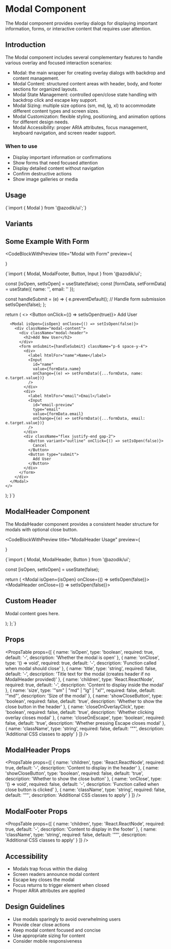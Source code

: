 
# Modal Component

The Modal component provides overlay dialogs for displaying important information, forms, or interactive content that requires user attention.

## Introduction

The Modal component includes several complementary features to handle various overlay and focused interaction scenarios:

- Modal: the main wrapper for creating overlay dialogs with backdrop and content management.
- Modal Content: structured content areas with header, body, and footer sections for organized layouts.
- Modal State Management: controlled open/close state handling with backdrop click and escape key support.
- Modal Sizing: multiple size options (sm, md, lg, xl) to accommodate different content types and screen sizes.
- Modal Customization: flexible styling, positioning, and animation options for different design needs.
- Modal Accessibility: proper ARIA attributes, focus management, keyboard navigation, and screen reader support.

### When to use
- Display important information or confirmations
- Show forms that need focused attention
- Display detailed content without navigation
- Confirm destructive actions
- Show image galleries or media

## Usage

<CodeBlock language="tsx">
{`import { Modal } from '@azodik/ui';`}
</CodeBlock>

## Variants

<ComponentRenderer componentName="modal" />

## Some Example With Form

<CodeBlockWithPreview 
  title="Modal with Form"
  preview={
    <div className="space-y-4">
      <FormModalExample />
    </div>
  }
>
{`import { Modal, ModalFooter, Button, Input } from '@azodik/ui';

  const [isOpen, setIsOpen] = useState(false);
  const [formData, setFormData] = useState({ name: '', email: '' });

  const handleSubmit = (e) => {
    e.preventDefault();
    // Handle form submission
    setIsOpen(false);
  };

  return (
    <>
      <Button onClick={() => setIsOpen(true)}>
        Add User
      </Button>
      
      <Modal isOpen={isOpen} onClose={() => setIsOpen(false)}>
        <div className="modal-content">
          <div className="modal-header">
            <h2>Add New User</h2>
          </div>
          <form onSubmit={handleSubmit} className="p-6 space-y-4">
            <div>
              <label htmlFor="name">Name</label>
              <Input 
                id="name"
                value={formData.name}
                onChange={(e) => setFormData({...formData, name: e.target.value})}
              />
            </div>
            <div>
              <label htmlFor="email">Email</label>
              <Input 
                id="email-preview"
                type="email"
                value={formData.email}
                onChange={(e) => setFormData({...formData, email: e.target.value})}
              />
            </div>
            <div className="flex justify-end gap-2">
              <Button variant="outline" onClick={() => setIsOpen(false)}>
                Cancel
              </Button>
              <Button type="submit">
                Add User
              </Button>
            </div>
          </form>
        </div>
      </Modal>
    </>
  );
}`}
</CodeBlockWithPreview>

## ModalHeader Component

The ModalHeader component provides a consistent header structure for modals with optional close button.

<CodeBlockWithPreview 
  title="ModalHeader Usage"
  preview={
    <div className="space-y-4">
      <ModalHeaderExample />
    </div>
  }
>
{`import { Modal, ModalHeader, Button } from '@azodik/ui';

  const [isOpen, setIsOpen] = useState(false);

  return (
    <Modal isOpen={isOpen} onClose={() => setIsOpen(false)}>
      <ModalHeader onClose={() => setIsOpen(false)}>
        <h2 className="modal-title">Custom Header</h2>
      </ModalHeader>
      <div className="p-6">
        <p>Modal content goes here.</p>
      </div>
    </Modal>
  );
};`}
</CodeBlockWithPreview>

## Props

<PropsTable props={[
  {
    name: 'isOpen',
    type: 'boolean',
    required: true,
    default: '-',
    description: 'Whether the modal is open'
  },
  {
    name: 'onClose',
    type: '() => void',
    required: true,
    default: '-',
    description: 'Function called when modal should close'
  },
  {
    name: 'title',
    type: 'string',
    required: false,
    default: '-',
    description: 'Title text for the modal (creates header if no ModalHeader provided)'
  },
  {
    name: 'children',
    type: 'React.ReactNode',
    required: true,
    default: '-',
    description: 'Content to display inside the modal'
  },
  {
    name: 'size',
    type: '"sm" | "md" | "lg" | "xl"',
    required: false,
    default: '"md"',
    description: 'Size of the modal'
  },
  {
    name: 'showCloseButton',
    type: 'boolean',
    required: false,
    default: 'true',
    description: 'Whether to show the close button in the header'
  },
  {
    name: 'closeOnOverlayClick',
    type: 'boolean',
    required: false,
    default: 'true',
    description: 'Whether clicking overlay closes modal'
  },
  {
    name: 'closeOnEscape',
    type: 'boolean',
    required: false,
    default: 'true',
    description: 'Whether pressing Escape closes modal'
  },
  {
    name: 'className',
    type: 'string',
    required: false,
    default: '""',
    description: 'Additional CSS classes to apply'
  }
]} />

## ModalHeader Props

<PropsTable props={[
  {
    name: 'children',
    type: 'React.ReactNode',
    required: true,
    default: '-',
    description: 'Content to display in the header'
  },
  {
    name: 'showCloseButton',
    type: 'boolean',
    required: false,
    default: 'true',
    description: 'Whether to show the close button'
  },
  {
    name: 'onClose',
    type: '() => void',
    required: false,
    default: '-',
    description: 'Function called when close button is clicked'
  },
  {
    name: 'className',
    type: 'string',
    required: false,
    default: '""',
    description: 'Additional CSS classes to apply'
  }
]} />

## ModalFooter Props

<PropsTable props={[
  {
    name: 'children',
    type: 'React.ReactNode',
    required: true,
    default: '-',
    description: 'Content to display in the footer'
  },
  {
    name: 'className',
    type: 'string',
    required: false,
    default: '""',
    description: 'Additional CSS classes to apply'
  }
]} />

## Accessibility

- Modals trap focus within the dialog
- Screen readers announce modal content
- Escape key closes the modal
- Focus returns to trigger element when closed
- Proper ARIA attributes are applied

## Design Guidelines

- Use modals sparingly to avoid overwhelming users
- Provide clear close actions
- Keep modal content focused and concise
- Use appropriate sizing for content
- Consider mobile responsiveness

<ComponentNavigation />
